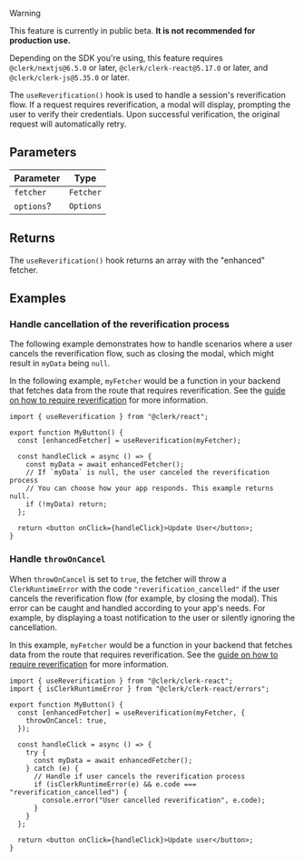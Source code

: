> [!WARNING]
> This feature is currently in public beta. **It is not recommended for production use.**
>
> Depending on the SDK you're using, this feature requires `@clerk/nextjs@6.5.0` or later, `@clerk/clerk-react@5.17.0` or later, and `@clerk/clerk-js@5.35.0` or later.

The `useReverification()` hook is used to handle a session's reverification flow. If a request requires reverification, a modal will display, prompting the user to verify their credentials. Upon successful verification, the original request will automatically retry.

## Parameters

| Parameter  | Type      |
| ---------- | --------- |
| `fetcher`  | `Fetcher` |
| `options`? | `Options` |

## Returns

The `useReverification()` hook returns an array with the "enhanced" fetcher.

## Examples

### Handle cancellation of the reverification process

The following example demonstrates how to handle scenarios where a user cancels the reverification flow, such as closing the modal, which might result in `myData` being `null`.

In the following example, `myFetcher` would be a function in your backend that fetches data from the route that requires reverification. See the [guide on how to require reverification](/docs/guides/reverification) for more information.

```tsx {{ filename: 'src/components/MyButton.tsx' }}
import { useReverification } from "@clerk/react";

export function MyButton() {
  const [enhancedFetcher] = useReverification(myFetcher);

  const handleClick = async () => {
    const myData = await enhancedFetcher();
    // If `myData` is null, the user canceled the reverification process
    // You can choose how your app responds. This example returns null.
    if (!myData) return;
  };

  return <button onClick={handleClick}>Update User</button>;
}
```

### Handle `throwOnCancel`

When `throwOnCancel` is set to `true`, the fetcher will throw a `ClerkRuntimeError` with the code `"reverification_cancelled"` if the user cancels the reverification flow (for example, by closing the modal). This error can be caught and handled according to your app's needs. For example, by displaying a toast notification to the user or silently ignoring the cancellation.

In this example, `myFetcher` would be a function in your backend that fetches data from the route that requires reverification. See the [guide on how to require reverification](/docs/guides/reverification) for more information.

```tsx {{ filename: 'src/components/MyButton.tsx' }}
import { useReverification } from "@clerk/clerk-react";
import { isClerkRuntimeError } from "@clerk/clerk-react/errors";

export function MyButton() {
  const [enhancedFetcher] = useReverification(myFetcher, {
    throwOnCancel: true,
  });

  const handleClick = async () => {
    try {
      const myData = await enhancedFetcher();
    } catch (e) {
      // Handle if user cancels the reverification process
      if (isClerkRuntimeError(e) && e.code === "reverification_cancelled") {
        console.error("User cancelled reverification", e.code);
      }
    }
  };

  return <button onClick={handleClick}>Update user</button>;
}
```
